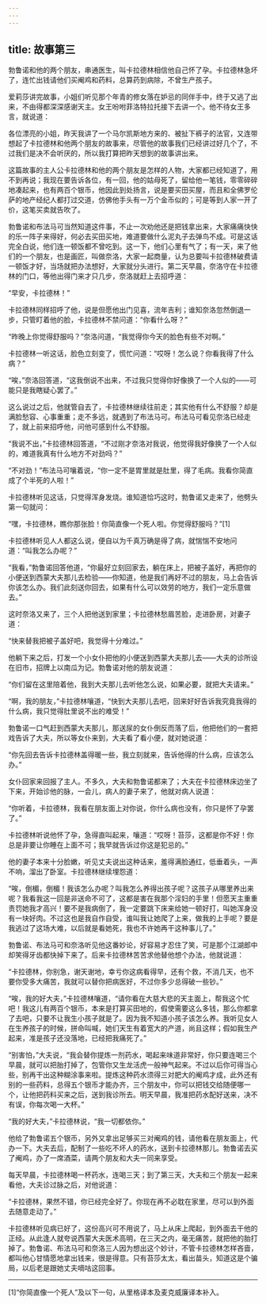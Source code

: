 ```yaml
---
---
---
```

title: 故事第三
---

勃鲁诺和他的两个朋友，串通医生，叫卡拉德林相信他自己怀了孕。卡拉德林急坏了，连忙出钱请他们买阉鸡和药料，总算药到病除，不曾生产孩子。



爱莉莎讲完故事，小姐们听见那个年青的修女落在妒忌的同伴手中，终于又逃了出来，不由得都深深感谢天主。女王吩咐菲洛特拉托接下去讲一个。他不待女王多言，就说道：

各位漂亮的小姐，昨天我讲了一个马尔凯斯地方来的、被扯下裤子的法官，又连带想起了卡拉德林和他两个朋友的故事来，尽管他的故事我们已经讲过好几个了，不过我们是决不会听厌的，所以我打算把昨天想到的故事讲出来。

这篇故事的主人公卡拉德林和他的两个朋友是怎样的人物，大家都已经知道了，用不到再说；我现在要告诉各位，有一回，他的姑母死了，留给他一笔钱，零零碎碎地凑起来，也有两百个银币，他因此到处扬言，说是要买田买屋，而且和全佛罗伦萨的地产经纪人都打过交道，仿佛他手头有一万个金币似的；可是等到人家一开了价，这笔买卖就告吹了。

勃鲁诺和布法马可当然知道这件事，不止一次劝他还是把钱拿出来，大家痛痛快快的乐一阵子来得好，何必去买田买地，难道要做什么泥丸子去弹鸟不成。可是这话完全白说，他们连一顿饭都不曾吃到。这一下，他们心里有气了；有一天，来了他们的一个朋友，也是画匠，叫做奈洛，大家一起商量，认为总要叫卡拉德林破费请一顿饭才好，当场就把办法想好，大家就分头进行。第二天早晨，奈洛守在卡拉德林的门口，等他出得门来才只几步，奈洛就赶上去招呼道：

“早安，卡拉德林！”

卡拉德林同样招呼了他，说是但愿他出门见喜，流年吉利；谁知奈洛忽然倒退一步，只管盯着他的脸，卡拉德林不禁问道：“你看什么呀？”

“昨晚上你觉得舒服吗？”奈洛问道，“我觉得你今天的脸色有些不对啊。”

卡拉德林一听这话，脸色立刻变了，慌忙问道：“哎呀！怎么说？你看我得了什么病？”

“唉，”奈洛回答道，“这我倒说不出来，不过我只觉得你好像换了一个人似的——可能只是我瞎疑心罢了。”

这么说过之后，他就管自去了，卡拉德林继续往前走；其实他有什么不舒服？却是满脸愁容、心事重重；走不多远，就遇到了布法马可。布法马可看见奈洛已经走了，就上前来招呼他，问他可感到什么不舒服。

“我说不出，”卡拉德林回答道，“不过刚才奈洛对我说，他觉得我好像换了一个人似的，难道我真有什么地方不对劲吗？”

“不对劲！”布法马可嚷着说，“你一定不是胃里就是肚里，得了毛病。我看你简直成了个半死的人啦！”

卡拉德林听见这话，只觉得浑身发烧。谁知道恰巧这时，勃鲁诺又走来了，他劈头第一句就问：

“嘿，卡拉德林，瞧你那张脸！你简直像一个死人啦。你觉得舒服吗？”[1]

卡拉德林听见人人都这么说，便自以为千真万确是得了病，就惴惴不安地问道：“叫我怎么办呢？”

“我看，”勃鲁诺回答他道，“你最好立刻回家去，躺在床上，把被子盖好，再把你的小便送到西蒙大夫那儿去检验——你知道，他是我们再好不过的朋友，马上会告诉你该怎么办。我们此刻送你回去，如果有什么可以效劳的地方，我们一定乐意做去。”

这时奈洛又来了，三个人把他送到家里；卡拉德林愁眉苦脸，走进卧房，对妻子道：

“快来替我把被子盖好吧，我觉得十分难过。”

他躺下来之后，打发一个小女仆把他的小便送到西蒙大夫那儿去——大夫的诊所设在旧市，招牌上以南瓜为记。勃鲁诺对他的朋友说道：

“你们留在这里陪着他，我到大夫那儿去听他怎么说，如果必要，就把大夫请来。”

“啊，我的朋友，”卡拉德林嚷道，“快到大夫那儿去吧，回来好好告诉我究竟我得的什么病，我只觉得肚里说不出的难受！”

勃鲁诺一口气赶到西蒙大夫那儿，那送尿的女仆倒反而落了后，他把他们的一套把戏告诉了大夫，所以等女仆来到，大夫看了看小便，就对她说道：

“你先回去告诉卡拉德林盖得暖一些，我立刻就来，告诉他得的什么病，应该怎么办。”

女仆回家来回报了主人。不多久，大夫和勃鲁诺都来了；大夫在卡拉德林床边坐了下来，开始诊他的脉，一会儿，病人的妻子来了，他就对病人说道：

“你听着，卡拉德林，我看在朋友面上对你说，你什么病也没有，你只是怀了孕罢了。”

卡拉德林听说他怀了孕，急得直叫起来，嚷道：“哎呀！苔莎，这都是你不好！你总是非要让你睡在上面不可；我早就告诉过你这是犯忌的。”

他的妻子本来十分脸嫩，听见丈夫说出这种话来，羞得满脸通红，低垂着头，一声不响，溜出了卧室。卡拉德林继续埋怨道：

“唉，倒楣，倒楣！我该怎么办呢？叫我怎么养得出孩子呢？这孩子从哪里养出来呢？我看我这一回是非送命不可了，这都是害在我那个淫妇的手里！但愿天主重重责罚她我才高兴！要不是我病倒了，我一定要跳下床来给她一顿好打，叫她浑身没有一块好肉。不过这也是我自作自受，谁叫我让她爬了上来，做我的上手呢？要是我逃过了这场大难，以后就是看她死，我也不许她再干这种事儿了。”

勃鲁诺、布法马可和奈洛听见他这番妙论，好容易才忍住了笑，可是那个江湖郎中却笑得牙齿都快掉下来了。后来卡拉德林苦苦求他替他想个办法，他就说道：

“卡拉德林，你别急，谢天谢地，幸亏你这病看得早，还有个救，不消几天，也不要你受多大痛苦，我就可以替你把病医好，不过你多少总得破一些钞。”

“唉，我的好大夫，”卡拉德林嚷道，“请你看在大慈大悲的天主面上，帮我这个忙吧！我这儿有两百个银币，本来是打算买田地的，假使需要这么多钱，那么你都拿了去吧，只要不让我生小孩子就是了。因为我不知道小孩子该怎么养。我听见女人在生养孩子的时候，拼命叫喊，她们天生有着宽大的产道，尚且这样；假如我生产起来，准是孩子还没落地，已经把我痛死了。”

“别害怕，”大夫说，“我会替你提炼一剂药水，喝起来味道非常好，你只要连喝三个早晨，就可以把胎打掉了，包管你又生龙活虎一般神气起来。不过以后你可得当心些，别再干出这种糊涂事来啦。提炼这种药水须得三对肥大的阉鸡才成，此外还有别的一些药料，总得五个银币才能办齐，三个朋友中，你可以把钱交给随便哪一个，让他把药料买来之后，送到我诊所去。明天早晨，我准把药水配好送来，决不有误，你每次喝一大杯。”

“我的好大夫，”卡拉德林说，“我一切都依你。”

他给了勃鲁诺五个银币，另外又拿出足够买三对阉鸡的钱，请他看在朋友面上，代办一下。大夫去后，配制了一些吃不坏人的药水，送到卡拉德林那儿。勃鲁诺去买了阉鸡，办了一席酒菜，请两个朋友和大夫一同来享受。

每天早晨，卡拉德林喝一杯药水，连喝三天；到了第三天，大夫和三个朋友一起来看他，大夫诊过脉之后，对他说道：

“卡拉德林，果然不错，你已经完全好了。你现在再不必耽在家里，尽可以到外面去随意走动了。”

卡拉德林听见病已好了，这份高兴可不用说了，马上从床上爬起，到外面去干他的正经。从此逢人就夸说西蒙大夫医术高明，在三天之内，毫无痛苦，就把他的胎打掉了。勃鲁诺、布法马可和奈洛三人因为想出这个妙计，不管卡拉德林怎样吝啬，都叫他心甘情愿地拿出钱来，很是得意。只有苔莎太太，看出苗头，知道这是个骗局，以后老是跟她丈夫嘀咕这回事。



* * *



[1]“你简直像一个死人”及以下一句，从里格译本及麦克威廉译本补入。